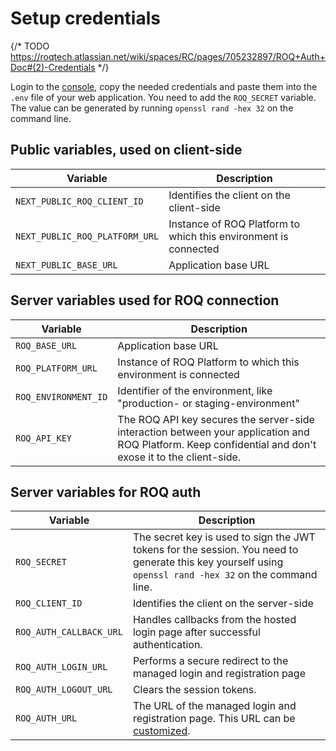 
# Setup credentials

{/* TODO https://roqtech.atlassian.net/wiki/spaces/RC/pages/705232897/ROQ+Auth+Doc#(2)-Credentials */}

Login to the [console](https://console.roq.tech/), copy the needed credentials and paste them into the `.env` file of
your web application. You need to add the `ROQ_SECRET` variable. The value can be generated by
running `openssl rand -hex 32` on the
command line.

## Public variables, used on client-side

| Variable                       | Description                                                     |
|--------------------------------|-----------------------------------------------------------------|
| `NEXT_PUBLIC_ROQ_CLIENT_ID`    | Identifies the client on the client-side                        | 
| `NEXT_PUBLIC_ROQ_PLATFORM_URL` | Instance of ROQ Platform to which this environment is connected |
| `NEXT_PUBLIC_BASE_URL`         | Application base URL                                            |

## Server variables used for ROQ connection

| Variable             | Description                                                                                                                                             |
|----------------------|---------------------------------------------------------------------------------------------------------------------------------------------------------|
| `ROQ_BASE_URL`       | Application base URL                                                                                                                                    |
| `ROQ_PLATFORM_URL`   | Instance of ROQ Platform to which this environment is connected                                                                                         |
| `ROQ_ENVIRONMENT_ID` | Identifier of the environment, like "production- or staging-environment"                                                                                |
| `ROQ_API_KEY`        | The ROQ API key secures the server-side interaction between your application and ROQ Platform. Keep confidential and don't exose it to the client-side. |

## Server variables for ROQ auth

| Variable                | Description                                                                                                                                             |
|-------------------------|---------------------------------------------------------------------------------------------------------------------------------------------------------|
| `ROQ_SECRET`            | The secret key is used to sign the JWT tokens for the session. You need to generate this key yourself using `openssl rand -hex 32` on the command line. |
| `ROQ_CLIENT_ID`         | Identifies the client on the server-side                                                                                                                |
| `ROQ_AUTH_CALLBACK_URL` | Handles callbacks from the hosted login page after successful authentication.                                                                           |
| `ROQ_AUTH_LOGIN_URL`    | Performs a secure redirect to the managed login and registration page                                                                                   |                                                                                                                                      
| `ROQ_AUTH_LOGOUT_URL`   | Clears the session tokens.                                                                                                                              |
| `ROQ_AUTH_URL`          | The URL of the managed login and registration page. This URL can be [customized](/authentication/advanced/custom-domain).                               |
